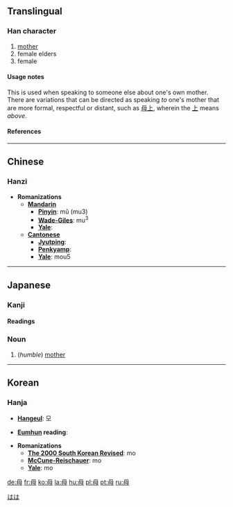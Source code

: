 ==Translingual==
===Han character===
{{Han char|rn=80|rad=毋|as=01|sn=5|four=7750<sub>0</sub>|canj=田卜戈 (WYI)}}
# [[mother]]
# female elders
# female

====Usage notes====
This is used when speaking to someone else about one's own mother. There are variations that can be directed as speaking ''to'' one's mother that are more formal, respectful or distant, such as [[母上]], wherein the [[上]] means ''above''.

====References====
{{Han ref|kx=0588.250|dkj=16723|dj=0980.320|hdz=42380.030|uh=6BCD|ud=27597|bh=A5C0|bd=42432}}

----
==Chinese==
===Hanzi===


* '''Romanizations'''
** '''[[Mandarin]]'''
*** '''[[Pinyin]]''': mǔ (mu3)
*** '''[[Wade-Giles]]''': mu<sup>3</sup>
*** '''[[Yale]]''': 
** '''[[Cantonese]]'''
*** '''[[Jyutping]]''':
*** '''[[Penkyamp]]''': 
*** '''[[Yale]]''': mou5


----
==Japanese==
[[Category:1000_Japanese_basic_words|はは]]
===Kanji===

{{ja-kanji|grade=2|rs=毋00}}
====Readings====
{{ja-readings|on=[[ぼ]] (bo), [[ぼう]] (bō), [[も]] (mo)|kun=[[はは]] (haha)}}

=== Noun ===
{{ja-noun|k|hira=はは|rom=haha}}
# (''humble'') [[mother]]

----

==Korean==
===Hanja===

* '''[[Hangeul]]''': 모

* '''[[Eumhun]] reading''': 

* '''Romanizations'''
** '''[[The 2000 South Korean Revised Romanization|The 2000 South Korean Revised]]''': mo
** '''[[McCune-Reischauer]]''': mo
** '''[[Yale]]''': mo


[[de:母]]
[[fr:母]]
[[ko:母]]
[[la:母]]
[[hu:母]]
[[pl:母]]
[[pt:母]]
[[ru:母]]